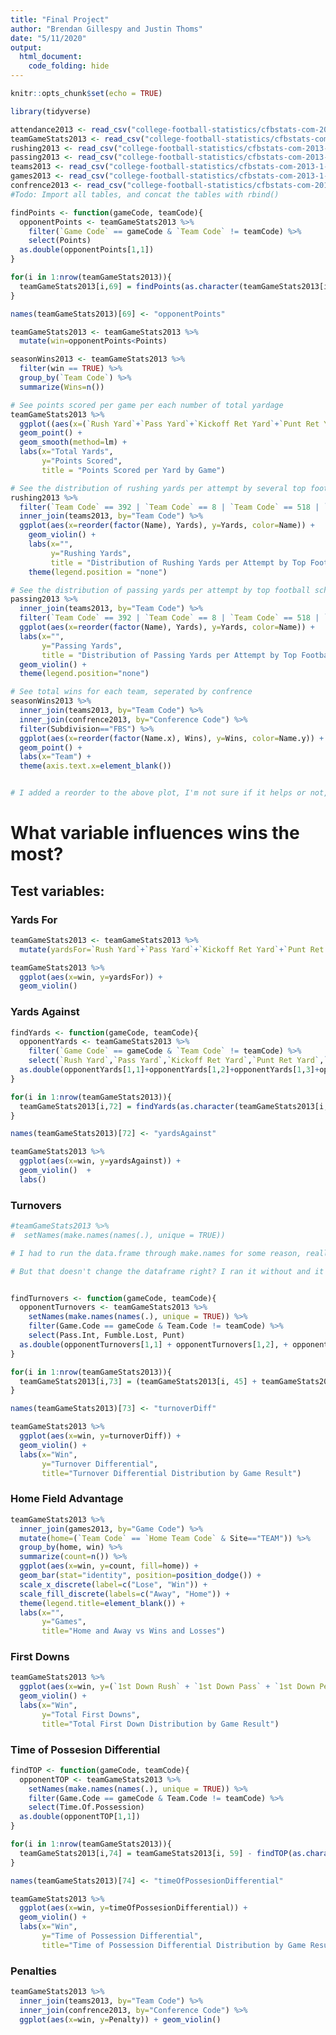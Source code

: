---
title: "Final Project"
author: "Brendan Gillespy and Justin Thoms"
date: "5/11/2020"
output: 
  html_document:
    code_folding: hide
---


```{r setup, include=FALSE}
knitr::opts_chunk$set(echo = TRUE)
```

```{r libraries, message=FALSE}
library(tidyverse)
```


```{r tables, message=FALSE}
attendance2013 <- read_csv("college-football-statistics/cfbstats-com-2013-1-5-20/game-statistics.csv")
teamGameStats2013 <- read_csv("college-football-statistics/cfbstats-com-2013-1-5-20/team-game-statistics.csv")
rushing2013 <- read_csv("college-football-statistics/cfbstats-com-2013-1-5-20/rush.csv")
passing2013 <- read_csv("college-football-statistics/cfbstats-com-2013-1-5-20/pass.csv")
teams2013 <- read_csv("college-football-statistics/cfbstats-com-2013-1-5-20/team.csv")
games2013 <- read_csv("college-football-statistics/cfbstats-com-2013-1-5-20/game.csv")
confrence2013 <- read_csv("college-football-statistics/cfbstats-com-2013-1-5-20/conference.csv")
#Todo: Import all tables, and concat the tables with rbind()
```   

```{r organizeData}
findPoints <- function(gameCode, teamCode){
  opponentPoints <- teamGameStats2013 %>%
    filter(`Game Code` == gameCode & `Team Code` != teamCode) %>%
    select(Points)
  as.double(opponentPoints[1,1])
}

for(i in 1:nrow(teamGameStats2013)){
  teamGameStats2013[i,69] = findPoints(as.character(teamGameStats2013[i,2]), as.double(teamGameStats2013[i,1]))
}

names(teamGameStats2013)[69] <- "opponentPoints"

teamGameStats2013 <- teamGameStats2013 %>%
  mutate(win=opponentPoints<Points)

seasonWins2013 <- teamGameStats2013 %>%
  filter(win == TRUE) %>%
  group_by(`Team Code`) %>%
  summarize(Wins=n())
```

```{r graph}
# See points scored per game per each number of total yardage
teamGameStats2013 %>%
  ggplot((aes(x=(`Rush Yard`+`Pass Yard`+`Kickoff Ret Yard`+`Punt Ret Yard`+`Misc Ret Yard`+`Int Ret Yard`+`Fum Ret Yard`), y=Points))) +
  geom_point() +
  geom_smooth(method=lm) +
  labs(x="Total Yards",
       y="Points Scored",
       title = "Points Scored per Yard by Game")

# See the distribution of rushing yards per attempt by several top football schools
rushing2013 %>%
  filter(`Team Code` == 392 | `Team Code` == 8 | `Team Code` == 518 | `Team Code` == 147 | `Team Code` == 365 | `Team Code` == 522) %>%
  inner_join(teams2013, by="Team Code") %>%
  ggplot(aes(x=reorder(factor(Name), Yards), y=Yards, color=Name)) +
    geom_violin() +
    labs(x="",
         y="Rushing Yards",
         title = "Distribution of Rushing Yards per Attempt by Top Football Schools") +
    theme(legend.position = "none")

# See the distribution of passing yards per attempt by top football schools
passing2013 %>%
  inner_join(teams2013, by="Team Code") %>%
  filter(`Team Code` == 392 | `Team Code` == 8 | `Team Code` == 518 | `Team Code` == 147 | `Team Code` == 365 | `Team Code` == 522) %>%
  ggplot(aes(x=reorder(factor(Name), Yards), y=Yards, color=Name)) + 
  labs(x="",
       y="Passing Yards",
       title = "Distribution of Passing Yards per Attempt by Top Football Schools") + 
  geom_violin() + 
  theme(legend.position="none")

# See total wins for each team, seperated by confrence
seasonWins2013 %>%
  inner_join(teams2013, by="Team Code") %>%
  inner_join(confrence2013, by="Conference Code") %>%
  filter(Subdivision=="FBS") %>%
  ggplot(aes(x=reorder(factor(Name.x), Wins), y=Wins, color=Name.y)) +
  geom_point() +
  labs(x="Team") +
  theme(axis.text.x=element_blank())


# I added a reorder to the above plot, I'm not sure if it helps or not, I just couldn't come to any conclusions from the graph before.
```

# What variable influences wins the most?

## Test variables:


### Yards For

```{r yardsFor}
teamGameStats2013 <- teamGameStats2013 %>%
  mutate(yardsFor=`Rush Yard`+`Pass Yard`+`Kickoff Ret Yard`+`Punt Ret Yard`+`Misc Ret Yard`+`Int Ret Yard`+`Fum Ret Yard`)

teamGameStats2013 %>%
  ggplot(aes(x=win, y=yardsFor)) + 
  geom_violin()
```


### Yards Against

```{r yardsAgainst}
findYards <- function(gameCode, teamCode){
  opponentYards <- teamGameStats2013 %>%
    filter(`Game Code` == gameCode & `Team Code` != teamCode) %>%
    select(`Rush Yard`,`Pass Yard`,`Kickoff Ret Yard`,`Punt Ret Yard`,`Misc Ret Yard`,`Int Ret Yard`,`Fum Ret Yard`)
  as.double(opponentYards[1,1]+opponentYards[1,2]+opponentYards[1,3]+opponentYards[1,4]+opponentYards[1,5]+opponentYards[1,6]+opponentYards[1,7])
}

for(i in 1:nrow(teamGameStats2013)){
  teamGameStats2013[i,72] = findYards(as.character(teamGameStats2013[i,2]), as.double(teamGameStats2013[i,1]))
}

names(teamGameStats2013)[72] <- "yardsAgainst"

teamGameStats2013 %>%
  ggplot(aes(x=win, y=yardsAgainst)) + 
  geom_violin()  +
  labs()
```

### Turnovers

```{r turnovers}
#teamGameStats2013 %>%
#  setNames(make.names(names(.), unique = TRUE))

# I had to run the data.frame through make.names for some reason, really don't know why

# But that doesn't change the dataframe right? I ran it without and it was fine  


findTurnovers <- function(gameCode, teamCode){
  opponentTurnovers <- teamGameStats2013 %>%
    setNames(make.names(names(.), unique = TRUE)) %>%
    filter(Game.Code == gameCode & Team.Code != teamCode) %>%
    select(Pass.Int, Fumble.Lost, Punt)
  as.double(opponentTurnovers[1,1] + opponentTurnovers[1,2], + opponentTurnovers[1,3])
}

for(i in 1:nrow(teamGameStats2013)){
  teamGameStats2013[i,73] = (teamGameStats2013[i, 45] + teamGameStats2013[i, 10] + teamGameStats2013[i, 37]) - findTurnovers(as.character(teamGameStats2013[i,2]), as.double(teamGameStats2013[i,1]))
}

names(teamGameStats2013)[73] <- "turnoverDiff"

teamGameStats2013 %>%
  ggplot(aes(x=win, y=turnoverDiff)) + 
  geom_violin() +
  labs(x="Win",
       y="Turnover Differential",
       title="Turnover Differential Distribution by Game Result")
```



### Home Field Advantage

```{r homeFieldAdvantage}
teamGameStats2013 %>%
  inner_join(games2013, by="Game Code") %>%
  mutate(home=(`Team Code` == `Home Team Code` & Site=="TEAM")) %>%
  group_by(home, win) %>%
  summarize(count=n()) %>%
  ggplot(aes(x=win, y=count, fill=home)) + 
  geom_bar(stat="identity", position=position_dodge()) + 
  scale_x_discrete(label=c("Lose", "Win")) +
  scale_fill_discrete(labels=c("Away", "Home")) +
  theme(legend.title=element_blank()) +
  labs(x="",
       y="Games",
       title="Home and Away vs Wins and Losses")
```



### First Downs

```{r firstDowns}
teamGameStats2013 %>%
  ggplot(aes(x=win, y=(`1st Down Rush` + `1st Down Pass` + `1st Down Penalty`))) + 
  geom_violin() +
  labs(x="Win",
       y="Total First Downs",
       title="Total First Down Distribution by Game Result")
```



### Time of Possesion Differential

```{r timeOfPossession}
findTOP <- function(gameCode, teamCode){
  opponentTOP <- teamGameStats2013 %>%
    setNames(make.names(names(.), unique = TRUE)) %>%
    filter(Game.Code == gameCode & Team.Code != teamCode) %>%
    select(Time.Of.Possession)
  as.double(opponentTOP[1,1])
}

for(i in 1:nrow(teamGameStats2013)){
  teamGameStats2013[i,74] = teamGameStats2013[i, 59] - findTOP(as.character(teamGameStats2013[i,2]), as.double(teamGameStats2013[i,1]))
}

names(teamGameStats2013)[74] <- "timeOfPossesionDifferential"

teamGameStats2013 %>%
  ggplot(aes(x=win, y=timeOfPossesionDifferential)) + 
  geom_violin() +
  labs(x="Win",
       y="Time of Possession Differential",
       title="Time of Possession Differential Distribution by Game Result")
```



### Penalties

```{r penalties}
teamGameStats2013 %>%
  inner_join(teams2013, by="Team Code") %>%
  inner_join(confrence2013, by="Conference Code") %>%
  ggplot(aes(x=win, y=Penalty)) + geom_violin()
```

